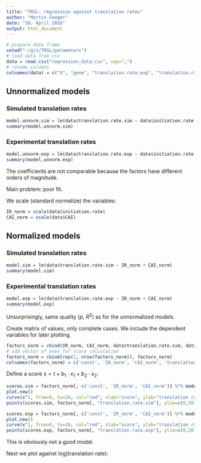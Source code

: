 ```yaml
---
title: "TRSL: regression against translation rates"
author: "Martin Seeger"
date: "18. April 2016"
output: html_document
---
```


```r
# prepare data frame
setwd("~/git/TRSL/parameters")
# load data from csv
data = read.csv("regression_data.csv", sep=",")
# rename columns
colnames(data) = c("X", "gene", "translation.rate.exp", "translation.rate.sim", "transcript.abundance", "initiation.rate", "ORF.length", "CAI")
```
## Unnormalized models

### Simulated translation rates

```r
model.unnorm.sim = lm(data$translation.rate.sim ~ data$initiation.rate + data$CAI)
summary(model.unnorm.sim)
```

### Experimental translation rates

```r
model.unnorm.exp = lm(data$translation.rate.exp ~ data$initiation.rate + data$CAI)
summary(model.unnorm.exp)
```

The coefficients are not comparable because the factors have different orders of magnitude.

Main problem: poor fit.

We scale (standard normalize) the variables:
```r
IR_norm = scale(data$initiation.rate)
CAI_norm = scale(data$CAI)
```

## Normalized models

### Simulated translation rates

```r
model.sim = lm(data$translation.rate.sim ~ IR_norm + CAI_norm)
summary(model.sim)
```

### Experimental translation rates

```r
model.exp = lm(data$translation.rate.exp ~ IR_norm + CAI_norm)
summary(model.exp)
```

Unsurprisingly, same quality ($p$, $R^2$) as for the unnormalized models.

Create matrix of values, only complete cases. We include the dependent variables for later plotting.

```r
factors_norm = cbind(IR_norm, CAI_norm, data$translation.rate.sim, data$translation.rate.exp)[complete.cases(cbind(IR_norm, CAI_norm)),]
# add vector of ones for score calculation
factors_norm = cbind(rep(1, nrow(factors_norm)), factors_norm)
colnames(factors_norm) = c('const', 'IR_norm', 'CAI_norm', 'translation.rate.sim', 'translation.rate.exp')
```

Define a score $s = t + b_1 \cdot x_1 + b_2 \cdot x_2$:

```r
scores.sim = factors_norm[, c('const', 'IR_norm', 'CAI_norm')] %*% model.sim$coefficients
plot.new()
curve(x^1, from=0, to=20, col="red", xlab="score", ylab="translation rate")
points(scores.sim, factors_norm[, "translation.rate.sim"], ylim=c(0,50), main="", pch=1, col='blue')
```

```r
scores.exp = factors_norm[, c('const', 'IR_norm', 'CAI_norm')] %*% model.exp$coefficients
plot.new()
curve(x^1, from=0, to=20, col="red", xlab="score", ylab="translation rate")
points(scores.exp, factors_norm[, "translation.rate.exp"], ylim=c(0,50), main="", pch=1, col='blue')
```

This is obviously not a good model.

Next we plot against log(translation rate):



